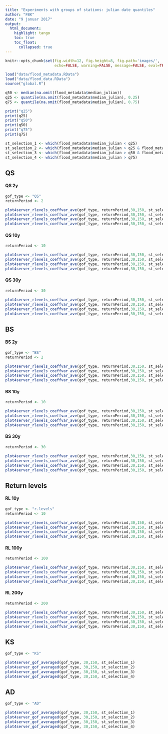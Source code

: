 ```yaml
---
title: "Experiments with groups of stations: julian date quantiles"
author: "FBK"
date: "9 januar 2017"
output: 
  html_document:
    highlight: tango
    toc: true
    toc_float:
      collapsed: true
---
```



```r
knitr::opts_chunk$set(fig.width=12, fig.height=8, fig.path='images/',
                      echo=FALSE, warning=FALSE, message=FALSE, eval=TRUE)
```

```r

load("data/flood_metadata.RData")
load("data/flood_data.RData")
source("global.R")

q50 <- median(na.omit(flood_metadata$median_julian))
q25 <- quantile(na.omit(flood_metadata$median_julian), 0.25)
q75 <- quantile(na.omit(flood_metadata$median_julian), 0.75)

print("q25")
print(q25)
print("q50")
print(q50)
print("q75")
print(q75)

st_selection_1 <- which(flood_metadata$median_julian < q25)
st_selection_2 <- which(flood_metadata$median_julian > q25 & flood_metadata$median_julian < q50)
st_selection_3 <- which(flood_metadata$median_julian > q50 & flood_metadata$median_julian < q75)
st_selection_4 <- which(flood_metadata$median_julian > q75)
```

## QS

#### QS 2y

```r
gof_type <- "QS"
returnPeriod <- 2

plot4server_rlevels_coeffvar_ave(gof_type, returnPeriod,30,150, st_selection_1)
plot4server_rlevels_coeffvar_ave(gof_type, returnPeriod,30,150, st_selection_2)
plot4server_rlevels_coeffvar_ave(gof_type, returnPeriod,30,150, st_selection_3)
plot4server_rlevels_coeffvar_ave(gof_type, returnPeriod,30,150, st_selection_4)
```

#### QS 10y

```r

returnPeriod <- 10

plot4server_rlevels_coeffvar_ave(gof_type, returnPeriod,30,150, st_selection_1)
plot4server_rlevels_coeffvar_ave(gof_type, returnPeriod,30,150, st_selection_2)
plot4server_rlevels_coeffvar_ave(gof_type, returnPeriod,30,150, st_selection_3)
plot4server_rlevels_coeffvar_ave(gof_type, returnPeriod,30,150, st_selection_4)
```

#### QS 30y

```r
returnPeriod <- 30

plot4server_rlevels_coeffvar_ave(gof_type, returnPeriod,30,150, st_selection_1)
plot4server_rlevels_coeffvar_ave(gof_type, returnPeriod,30,150, st_selection_2)
plot4server_rlevels_coeffvar_ave(gof_type, returnPeriod,30,150, st_selection_3)
plot4server_rlevels_coeffvar_ave(gof_type, returnPeriod,30,150, st_selection_4)
```

## BS

#### BS 2y

```r
gof_type <- "BS"
returnPeriod <- 2

plot4server_rlevels_coeffvar_ave(gof_type, returnPeriod,30,150, st_selection_1)
plot4server_rlevels_coeffvar_ave(gof_type, returnPeriod,30,150, st_selection_2)
plot4server_rlevels_coeffvar_ave(gof_type, returnPeriod,30,150, st_selection_3)
plot4server_rlevels_coeffvar_ave(gof_type, returnPeriod,30,150, st_selection_4)
```

#### BS 10y

```r
returnPeriod <- 10

plot4server_rlevels_coeffvar_ave(gof_type, returnPeriod,30,150, st_selection_1)
plot4server_rlevels_coeffvar_ave(gof_type, returnPeriod,30,150, st_selection_2)
plot4server_rlevels_coeffvar_ave(gof_type, returnPeriod,30,150, st_selection_3)
plot4server_rlevels_coeffvar_ave(gof_type, returnPeriod,30,150, st_selection_4)
```

#### BS 30y

```r
returnPeriod <- 30

plot4server_rlevels_coeffvar_ave(gof_type, returnPeriod,30,150, st_selection_1)
plot4server_rlevels_coeffvar_ave(gof_type, returnPeriod,30,150, st_selection_2)
plot4server_rlevels_coeffvar_ave(gof_type, returnPeriod,30,150, st_selection_3)
plot4server_rlevels_coeffvar_ave(gof_type, returnPeriod,30,150, st_selection_4)
```

## Return levels

#### RL 10y

```r
gof_type <- "r.levels"
returnPeriod <- 10

plot4server_rlevels_coeffvar_ave(gof_type, returnPeriod,30,150, st_selection_1)
plot4server_rlevels_coeffvar_ave(gof_type, returnPeriod,30,150, st_selection_2)
plot4server_rlevels_coeffvar_ave(gof_type, returnPeriod,30,150, st_selection_3)
plot4server_rlevels_coeffvar_ave(gof_type, returnPeriod,30,150, st_selection_4)
```

#### RL 100y

```r
returnPeriod <- 100

plot4server_rlevels_coeffvar_ave(gof_type, returnPeriod,30,150, st_selection_1)
plot4server_rlevels_coeffvar_ave(gof_type, returnPeriod,30,150, st_selection_2)
plot4server_rlevels_coeffvar_ave(gof_type, returnPeriod,30,150, st_selection_3)
plot4server_rlevels_coeffvar_ave(gof_type, returnPeriod,30,150, st_selection_4)
```

#### RL 200y

```r
returnPeriod <- 200

plot4server_rlevels_coeffvar_ave(gof_type, returnPeriod,30,150, st_selection_1)
plot4server_rlevels_coeffvar_ave(gof_type, returnPeriod,30,150, st_selection_2)
plot4server_rlevels_coeffvar_ave(gof_type, returnPeriod,30,150, st_selection_3)
plot4server_rlevels_coeffvar_ave(gof_type, returnPeriod,30,150, st_selection_4)
```

## KS

```r
gof_type <- "KS"

plot4server_gof_averaged(gof_type, 30,150, st_selection_1)
plot4server_gof_averaged(gof_type, 30,150, st_selection_2)
plot4server_gof_averaged(gof_type, 30,150, st_selection_3)
plot4server_gof_averaged(gof_type, 30,150, st_selection_4)
```

## AD

```r
gof_type <- "AD"

plot4server_gof_averaged(gof_type, 30,150, st_selection_1)
plot4server_gof_averaged(gof_type, 30,150, st_selection_2)
plot4server_gof_averaged(gof_type, 30,150, st_selection_3)
plot4server_gof_averaged(gof_type, 30,150, st_selection_4)

```

